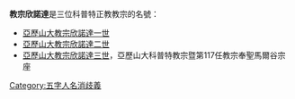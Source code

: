 '''教宗欣諾達'''是三位科普特正教教宗的名號：
*[[亞歷山大教宗欣諾達一世|亞歷山大教宗欣諾達一世]]
*[[亞歷山大教宗欣諾達二世|亞歷山大教宗欣諾達二世]]
*[[亞歷山大教宗欣諾達三世|亞歷山大教宗欣諾達三世]]，亞歷山大科普特教宗暨第117任教宗奉聖馬爾谷宗座

{{disambig|Pope Shenouda|Cat=人名譯名消歧義}}

[[Category:五字人名消歧義|Category:五字人名消歧義]]